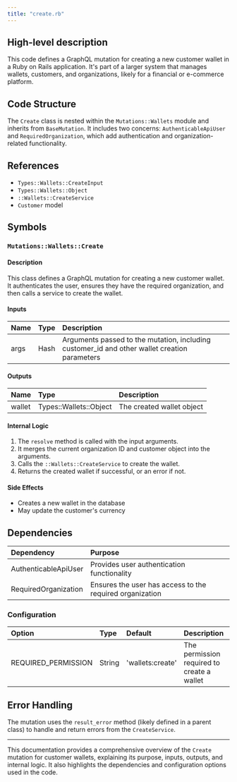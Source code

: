 ```yaml
---
title: "create.rb"
---
```


## High-level description
This code defines a GraphQL mutation for creating a new customer wallet in a Ruby on Rails application. It's part of a larger system that manages wallets, customers, and organizations, likely for a financial or e-commerce platform.

## Code Structure
The `Create` class is nested within the `Mutations::Wallets` module and inherits from `BaseMutation`. It includes two concerns: `AuthenticableApiUser` and `RequiredOrganization`, which add authentication and organization-related functionality.

## References
- `Types::Wallets::CreateInput`
- `Types::Wallets::Object`
- `::Wallets::CreateService`
- `Customer` model

## Symbols

### `Mutations::Wallets::Create`
#### Description
This class defines a GraphQL mutation for creating a new customer wallet. It authenticates the user, ensures they have the required organization, and then calls a service to create the wallet.

#### Inputs
| Name | Type | Description |
|:-----|:-----|:------------|
| args | Hash | Arguments passed to the mutation, including customer_id and other wallet creation parameters |

#### Outputs
| Name | Type | Description |
|:-----|:-----|:------------|
| wallet | Types::Wallets::Object | The created wallet object |

#### Internal Logic
1. The `resolve` method is called with the input arguments.
2. It merges the current organization ID and customer object into the arguments.
3. Calls the `::Wallets::CreateService` to create the wallet.
4. Returns the created wallet if successful, or an error if not.

#### Side Effects
- Creates a new wallet in the database
- May update the customer's currency

## Dependencies
| Dependency | Purpose |
|:-----------|:--------|
| AuthenticableApiUser | Provides user authentication functionality |
| RequiredOrganization | Ensures the user has access to the required organization |

### Configuration
| Option | Type | Default | Description |
|:-------|:-----|:--------|:------------|
| REQUIRED_PERMISSION | String | 'wallets:create' | The permission required to create a wallet |

## Error Handling
The mutation uses the `result_error` method (likely defined in a parent class) to handle and return errors from the `CreateService`.

___

This documentation provides a comprehensive overview of the `Create` mutation for customer wallets, explaining its purpose, inputs, outputs, and internal logic. It also highlights the dependencies and configuration options used in the code.